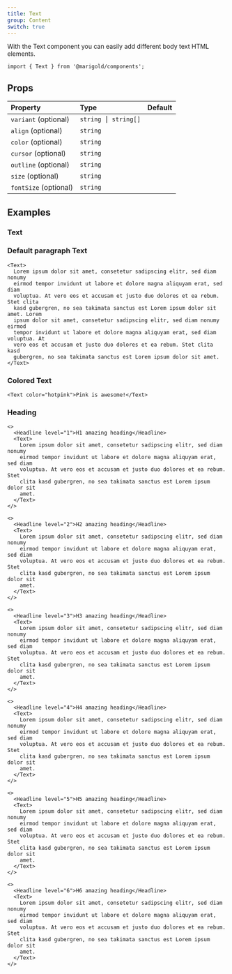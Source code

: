 ```yaml
---
title: Text
group: Content
switch: true
---
```


With the Text component you can easily add different body text HTML elements.

```tsx onlyCode
import { Text } from '@marigold/components';
```

## Props

| Property              | Type                | Default |
| :-------------------- | :------------------ | :------ |
| `variant` (optional)  | `string ⎮ string[]` |         |
| `align` (optional)    | `string`            |         |
| `color` (optional)    | `string`            |         |
| `cursor` (optional)   | `string`            |         |
| `outline` (optional)  | `string`            |         |
| `size` (optional)     | `string`            |         |
| `fontSize` (optional) | `string`            |         |

## Examples

### Text

### Default paragraph Text

```tsx
<Text>
  Lorem ipsum dolor sit amet, consetetur sadipscing elitr, sed diam nonumy
  eirmod tempor invidunt ut labore et dolore magna aliquyam erat, sed diam
  voluptua. At vero eos et accusam et justo duo dolores et ea rebum. Stet clita
  kasd gubergren, no sea takimata sanctus est Lorem ipsum dolor sit amet. Lorem
  ipsum dolor sit amet, consetetur sadipscing elitr, sed diam nonumy eirmod
  tempor invidunt ut labore et dolore magna aliquyam erat, sed diam voluptua. At
  vero eos et accusam et justo duo dolores et ea rebum. Stet clita kasd
  gubergren, no sea takimata sanctus est Lorem ipsum dolor sit amet.
</Text>
```

### Colored Text

```tsx
<Text color="hotpink">Pink is awesome!</Text>
```

### Heading

```tsx
<>
  <Headline level="1">H1 amazing heading</Headline>
  <Text>
    Lorem ipsum dolor sit amet, consetetur sadipscing elitr, sed diam nonumy
    eirmod tempor invidunt ut labore et dolore magna aliquyam erat, sed diam
    voluptua. At vero eos et accusam et justo duo dolores et ea rebum. Stet
    clita kasd gubergren, no sea takimata sanctus est Lorem ipsum dolor sit
    amet.
  </Text>
</>
```

```tsx
<>
  <Headline level="2">H2 amazing heading</Headline>
  <Text>
    Lorem ipsum dolor sit amet, consetetur sadipscing elitr, sed diam nonumy
    eirmod tempor invidunt ut labore et dolore magna aliquyam erat, sed diam
    voluptua. At vero eos et accusam et justo duo dolores et ea rebum. Stet
    clita kasd gubergren, no sea takimata sanctus est Lorem ipsum dolor sit
    amet.
  </Text>
</>
```

```tsx
<>
  <Headline level="3">H3 amazing heading</Headline>
  <Text>
    Lorem ipsum dolor sit amet, consetetur sadipscing elitr, sed diam nonumy
    eirmod tempor invidunt ut labore et dolore magna aliquyam erat, sed diam
    voluptua. At vero eos et accusam et justo duo dolores et ea rebum. Stet
    clita kasd gubergren, no sea takimata sanctus est Lorem ipsum dolor sit
    amet.
  </Text>
</>
```

```tsx
<>
  <Headline level="4">H4 amazing heading</Headline>
  <Text>
    Lorem ipsum dolor sit amet, consetetur sadipscing elitr, sed diam nonumy
    eirmod tempor invidunt ut labore et dolore magna aliquyam erat, sed diam
    voluptua. At vero eos et accusam et justo duo dolores et ea rebum. Stet
    clita kasd gubergren, no sea takimata sanctus est Lorem ipsum dolor sit
    amet.
  </Text>
</>
```

```tsx
<>
  <Headline level="5">H5 amazing heading</Headline>
  <Text>
    Lorem ipsum dolor sit amet, consetetur sadipscing elitr, sed diam nonumy
    eirmod tempor invidunt ut labore et dolore magna aliquyam erat, sed diam
    voluptua. At vero eos et accusam et justo duo dolores et ea rebum. Stet
    clita kasd gubergren, no sea takimata sanctus est Lorem ipsum dolor sit
    amet.
  </Text>
</>
```

```tsx
<>
  <Headline level="6">H6 amazing heading</Headline>
  <Text>
    Lorem ipsum dolor sit amet, consetetur sadipscing elitr, sed diam nonumy
    eirmod tempor invidunt ut labore et dolore magna aliquyam erat, sed diam
    voluptua. At vero eos et accusam et justo duo dolores et ea rebum. Stet
    clita kasd gubergren, no sea takimata sanctus est Lorem ipsum dolor sit
    amet.
  </Text>
</>
```
